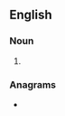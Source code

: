 ==English==

===Noun===
{{head|en|noun plural form}}

# {{plural of|outport|lang=en}}

===Anagrams===
* {{anagrams|en|outsport}}
